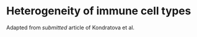 # Heterogeneity of immune cell types {#map}

Adapted from *submitted* article of Kondratova et al. 

\includepdf[scale=1]{pdf-ext/ImmuneMap.pdf}